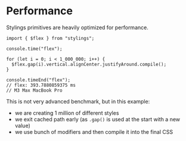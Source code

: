 # Performance

Stylings primitives are heavily optimized for performance.

```tsx
import { $flex } from "stylings";

console.time("flex");

for (let i = 0; i < 1_000_000; i++) {
  $flex.gap(i).vertical.alignCenter.justifyAround.compile();
}

console.timeEnd("flex");
// flex: 393.7880859375 ms
// M3 Max MacBook Pro
```

This is not very advanced benchmark, but in this example:

- we are creating 1 million of different styles
- we exit cached path early (as `.gap()` is used at the start with a new value)
- we use bunch of modifiers and then compile it into the final CSS 